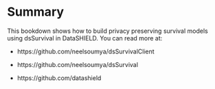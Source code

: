 # Summary

This bookdown shows how to build privacy preserving survival models using dsSurvival in DataSHIELD. You can read more at:


* https://github.com/neelsoumya/dsSurvivalClient

* https://github.com/neelsoumya/dsSurvival

* https://github.com/datashield
